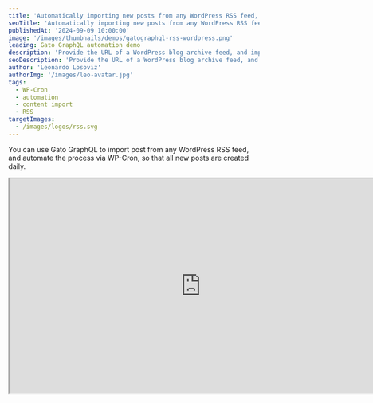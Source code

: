 ```yaml
---
title: 'Automatically importing new posts from any WordPress RSS feed, daily'
seoTitle: 'Automatically importing new posts from any WordPress RSS feed, daily, using Gato GraphQL'
publishedAt: '2024-09-09 10:00:00'
image: '/images/thumbnails/demos/gatographql-rss-wordpress.png'
leading: Gato GraphQL automation demo
description: 'Provide the URL of a WordPress blog archive feed, and import all its new posts daily via WP-Cron.'
seoDescription: 'Provide the URL of a WordPress blog archive feed, and import all its new posts daily via WP-Cron, by using Gato GraphQL.'
author: 'Leonardo Losoviz'
authorImg: '/images/leo-avatar.jpg'
tags:
  - WP-Cron
  - automation
  - content import
  - RSS
targetImages:
  - /images/logos/rss.svg
---
```


You can use Gato GraphQL to import post from any WordPress RSS feed, and automate the process via WP-Cron, so that all new posts are created daily.

<div className="aspect-video lg:-ml-32 lg:-mr-32">
  <iframe
    className="w-full h-full"
    src="https://www.youtube.com/embed/d7C-xFQ7Zy4"
    title="Automatically importing new posts from any WordPress RSS feed, daily"
    width="768"
    height="432"
    allow="accelerometer; autoplay; clipboard-write; encrypted-media; gyroscope; picture-in-picture; web-share"
    allowFullScreen
  >
  </iframe>
</div>
